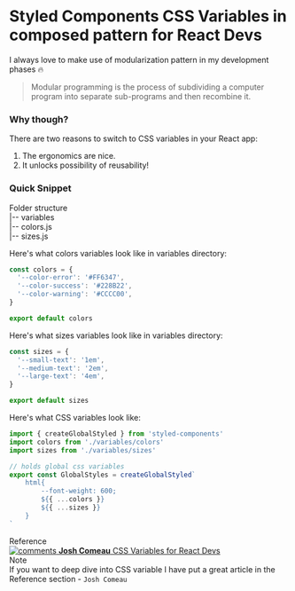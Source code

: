 <style>{`
  .tip, .text-tag {
    color: #666600;
  }

  .subFolder{
    margin: 0 24px;
  }

  .subheading {
    --mediumdark: '#999999';
    font-weight: 900;
    font-size: 13px;
    color: #999;
    letter-spacing: 6px;
    line-height: 24px;
    text-transform: uppercase;
    margin-bottom: 12px;
    margin-top: 40px;
  }

  .link-list {
    display: grid;
    grid-template-columns: 1fr;
    row-gap: 10px;
  }

  @media (min-width: 620px) {
    .link-list {
      row-gap: 20px;
      column-gap: 20px;
      grid-template-columns: 1fr 1fr;
    }
  }

  @media all and (-ms-high-contrast:none) {
  .link-list {
      display: -ms-grid;
      -ms-grid-columns: 1fr 1fr;
      -ms-grid-rows: 1fr 1fr;
    }
  }

  .link-item {
    display: block;
    padding: 20px 30px 20px 15px;
    border: 1px solid #00000010;
    border-radius: 5px;
    transition: background 150ms ease-out, border 150ms ease-out, transform 150ms ease-out;
    color: #333333;
    display: flex;
    align-items: flex-start;
    box-shadow: rgba(0, 0, 0, 0.08) 0 3px 10px 0;
    border-color: #1EA7FD;
    transform: translate3d(0, 0, 0);
  }

  .link-item strong {
    font-weight: 700;
    display: block;
    margin-bottom: 2px;
  }
  
  .link-item img {
    height: 40px;
    width: 40px;
    margin-right: 15px;
    flex: none;
  }

  .link-item span {
    font-size: 14px;
    line-height: 20px;
  }

.tip {
    display: inline-block;
    border-radius: 1em;
    font-size: 11px;
    line-height: 12px;
    font-weight: 700;
    background: #E7FDD8;
    color: #66BF3C;
    padding: 4px 12px;
    margin-right: 10px;
    
  }

  .tip-wrapper {
    font-size: 13px;
    line-height: 20px;
    margin-top: 40px;
    margin-bottom: 40px;
  }

  .tip-wrapper code {
    font-size: 12px;
    display: inline-block;
  }
`}</style>

# Styled Components CSS Variables in composed pattern for React Devs

I always love to make use of modularization pattern in my development phases 🔥

> Modular programming is the process of subdividing a computer program into separate sub-programs and then recombine it.

### Why though?

There are two reasons to switch to CSS variables in your React app:

1. The ergonomics are nice.
2. It unlocks possibility of reusability!

### Quick Snippet


<Callout emoji="📁 ">
  <span className="title">Folder structure</span>
  <br />
  <div>
    |-- variables
    <div className="subFolder">
      <span className="tip">|-- colors.js</span>
    </div>
    <div className="subFolder">
      <span className="tip">|-- sizes.js</span>
    </div>
  </div>
</Callout>

Here's what colors variables look like in variables directory:

```jsx
const colors = {
  '--color-error': '#FF6347',
  '--color-success': '#228B22',
  '--color-warning': '#CCCC00',
}

export default colors
```

Here's what sizes variables look like in variables directory:

```jsx
const sizes = {
  '--small-text': '1em',
  '--medium-text': '2em',
  '--large-text': '4em',
}

export default sizes
```

Here's what CSS variables look like:

```jsx
import { createGlobalStyled } from 'styled-components'
import colors from './variables/colors'
import sizes from './variables/sizes'

// holds global css variables
export const GlobalStyles = createGlobalStyled`
    html{
        --font-weight: 600;
        ${{ ...colors }}
        ${{ ...sizes }}
    }
`
```

<div className="subheading">Reference</div>

<div className="link-list">
  <a
    className="link-item"
    href="https://www.joshwcomeau.com/css/css-variables-for-react-devs/"
    target="_blank"
  >
    <img src="/jc.png" alt="comments" />
    <span className="text-tag">
      <strong>Josh Comeau</strong>
      CSS Variables for React Devs
    </span>
  </a>
</div>

<div className="tip-wrapper">
  <div className="tip">Note</div>
  <span>
    If you want to deep dive into CSS variable I have put a great article in the
    Reference section - <code>Josh Comeau</code>
  </span>
</div>
